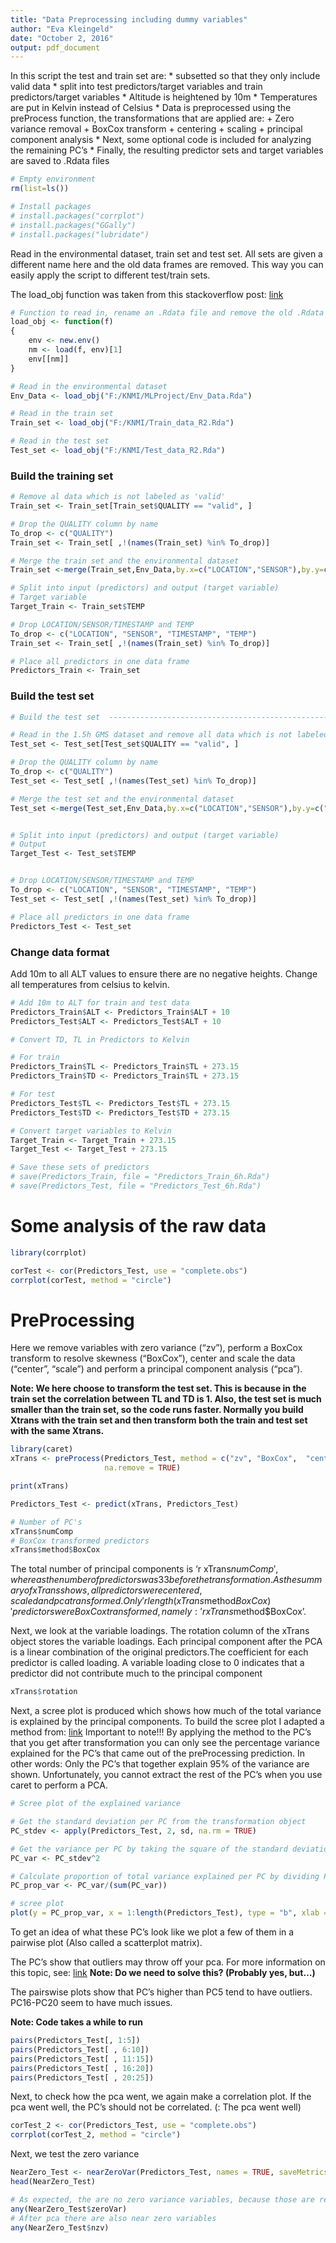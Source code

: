 ```yaml
---
title: "Data Preprocessing including dummy variables"
author: "Eva Kleingeld"
date: "October 2, 2016"
output: pdf_document
---
```


In this script the test and train set are:
* subsetted so that they only include valid data
* split into test predictors/target variables and train predictors/target variables
* Altitude is heightened by 10m
* Temperatures are put in Kelvin instead of Celsius
* Data is preprocessed using the preProcess function, the transformations that are applied are:
                                + Zero variance removal
                                + BoxCox transform
                                + centering
                                + scaling
                                + principal component analysis
* Next, some optional code is included for analyzing the remaining PC's 
* Finally, the resulting predictor sets and target variables are saved to .Rdata files

```r
# Empty environment
rm(list=ls())

# Install packages
# install.packages("corrplot")
# install.packages("GGally")
# install.packages("lubridate")

```

Read in the environmental dataset, train set and test set.
All sets are given a different name here and the old data frames are removed.
This way you can easily apply the script to different test/train sets.

The load_obj function was taken from this stackoverflow post:
[link](http://stackoverflow.com/questions/5577221/how-can-i-load-an-object-into-a-variable-name-that-i-specify-from-an-r-data-file)

```r
# Function to read in, rename an .Rdata file and remove the old .Rdata dataframe in one step
load_obj <- function(f)
{
    env <- new.env()
    nm <- load(f, env)[1]
    env[[nm]]
}

# Read in the environmental dataset
Env_Data <- load_obj("F:/KNMI/MLProject/Env_Data.Rda")

# Read in the train set
Train_set <- load_obj("F:/KNMI/Train_data_R2.Rda")

# Read in the test set
Test_set <- load_obj("F:/KNMI/Test_data_R2.Rda")
```

### Build the training set
```r
# Remove al data which is not labeled as 'valid' 
Train_set <- Train_set[Train_set$QUALITY == "valid", ]

# Drop the QUALITY column by name 
To_drop <- c("QUALITY")
Train_set <- Train_set[ ,!(names(Train_set) %in% To_drop)]

# Merge the train set and the environmental dataset
Train_set <-merge(Train_set,Env_Data,by.x=c("LOCATION","SENSOR"),by.y=c("MISD","SENSOR"))

# Split into input (predictors) and output (target variable)
# Target variable
Target_Train <- Train_set$TEMP

# Drop LOCATION/SENSOR/TIMESTAMP and TEMP
To_drop <- c("LOCATION", "SENSOR", "TIMESTAMP", "TEMP")
Train_set <- Train_set[ ,!(names(Train_set) %in% To_drop)]

# Place all predictors in one data frame
Predictors_Train <- Train_set

```

### Build the test set

```r
# Build the test set  -----------------------------------------------------

# Read in the 1.5h GMS dataset and remove all data which is not labeled as 'valid' 
Test_set <- Test_set[Test_set$QUALITY == "valid", ]

# Drop the QUALITY column by name 
To_drop <- c("QUALITY")
Test_set <- Test_set[ ,!(names(Test_set) %in% To_drop)]

# Merge the test set and the environmental dataset
Test_set <-merge(Test_set,Env_Data,by.x=c("LOCATION","SENSOR"),by.y=c("MISD","SENSOR"))


# Split into input (predictors) and output (target variable)
# Output
Target_Test <- Test_set$TEMP


# Drop LOCATION/SENSOR/TIMESTAMP and TEMP
To_drop <- c("LOCATION", "SENSOR", "TIMESTAMP", "TEMP")
Test_set <- Test_set[ ,!(names(Test_set) %in% To_drop)]

# Place all predictors in one data frame
Predictors_Test <- Test_set

```

### Change data format 

Add 10m to all ALT values to ensure there are no negative heights. 
Change all temperatures from celsius to kelvin.

```r
# Add 10m to ALT for train and test data
Predictors_Train$ALT <- Predictors_Train$ALT + 10
Predictors_Test$ALT <- Predictors_Test$ALT + 10

# Convert TD, TL in Predictors to Kelvin

# For train
Predictors_Train$TL <- Predictors_Train$TL + 273.15
Predictors_Train$TD <- Predictors_Train$TL + 273.15

# For test
Predictors_Test$TL <- Predictors_Test$TL + 273.15
Predictors_Test$TD <- Predictors_Test$TD + 273.15

# Convert target variables to Kelvin
Target_Train <- Target_Train + 273.15
Target_Test <- Target_Test + 273.15

# Save these sets of predictors 
# save(Predictors_Train, file = "Predictors_Train_6h.Rda")
# save(Predictors_Test, file = "Predictors_Test_6h.Rda")
```

# Some analysis of the raw data
```r
library(corrplot)

corTest <- cor(Predictors_Test, use = "complete.obs")
corrplot(corTest, method = "circle")

```


# PreProcessing

Here we remove variables with zero variance ("zv"), perform a BoxCox transform to resolve skewness ("BoxCox"), center and scale the data ("center", "scale") and perform a principal component analysis ("pca"). 

**Note: We here choose to transform the test set. This is because in the train set the correlation between TL and TD is 1. Also, the test set is much smaller than the train set, so the code runs faster. Normally you build Xtrans with the train set and then transform both the train and test set with the same Xtrans.**

```r
library(caret)
xTrans <- preProcess(Predictors_Test, method = c("zv", "BoxCox",  "center", "scale", "pca"),
                     na.remove = TRUE)

print(xTrans)

Predictors_Test <- predict(xTrans, Predictors_Test)

# Number of PC's 
xTrans$numComp
# BoxCox transformed predictors
xTrans$method$BoxCox
```

The total number of principal components is 'r xTrans$numComp' , whereas the number of predictors was 33 before the transformation. As the summary of xTrans shows, all predictors were centered, scaled and pca transformed. Only 'r length(xTrans$method$BoxCox)' predictors were BoxCox transformed, namely: 'r xTrans$method$BoxCox'. 


Next, we look at the variable loadings. 
The rotation column of the xTrans object stores the variable loadings. 
Each principal component after the PCA is a linear combination of the original predictors.The coefficient for each predictor is called loading. A variable loading close to 0 indicates that a predictor did not contribute much to the principal component

```r
xTrans$rotation

```

Next, a scree plot is produced which shows how much of the total variance is explained by the principal components. To build the scree plot I adapted a method from: [link](https://www.analyticsvidhya.com/blog/2016/03/practical-guide-principal-component-analysis-python/) 
Important to note!!! By applying the method to the PC's that you get after transformation you can only see the percentage variance explained for the PC's that came out of the preProcessing prediction. In other words: Only the PC's that together explain 95% of the variance are shown. Unfortunately, you cannot extract the rest of the PC's when you use caret to perform a PCA. 

```r
# Scree plot of the explained variance

# Get the standard deviation per PC from the transformation object
PC_stdev <- apply(Predictors_Test, 2, sd, na.rm = TRUE)

# Get the variance per PC by taking the square of the standard deviation per PC
PC_var <- PC_stdev^2

# Calculate proportion of total variance explained per PC by dividing PC_var by the total variance explained
PC_prop_var <- PC_var/(sum(PC_var))

# scree plot
plot(y = PC_prop_var, x = 1:length(Predictors_Test), type = "b", xlab = "Principal Components", ylab = "Proportion of variance explained")

```

To get an idea of what these PC's look like we plot a few of them in a pairwise plot (Also called a scatterplot matrix).

The PC's show that outliers may throw off your pca. 
For more information on this topic, see: 
[link](http://www.math.umn.edu/~lerman/Meetings/SIAM2012_Sujay.pdf) **Note: Do we need to solve this? (Probably yes, but...)** 

The pairswise plots show that PC's higher than PC5 tend to have outliers. 
PC16-PC20 seem to have much issues. 

**Note: Code takes a while to run**

```r

pairs(Predictors_Test[, 1:5])
pairs(Predictors_Test[ , 6:10]) 
pairs(Predictors_Test[ , 11:15])
pairs(Predictors_Test[ , 16:20])
pairs(Predictors_Test[ , 20:25])


```

Next, to check how the pca went, we again make a correlation plot. 
If the pca went well, the PC's should not be correlated. (: The pca went well)

```r
corTest_2 <- cor(Predictors_Test, use = "complete.obs")
corrplot(corTest_2, method = "circle")

``` 
Next, we test the zero variance
```r
NearZero_Test <- nearZeroVar(Predictors_Test, names = TRUE, saveMetrics = TRUE)
head(NearZero_Test)

# As expected, the are no zero variance variables, because those are removed during preProcessing
any(NearZero_Test$zeroVar)
# After pca there are also near zero variables
any(NearZero_Test$nzv)




```

